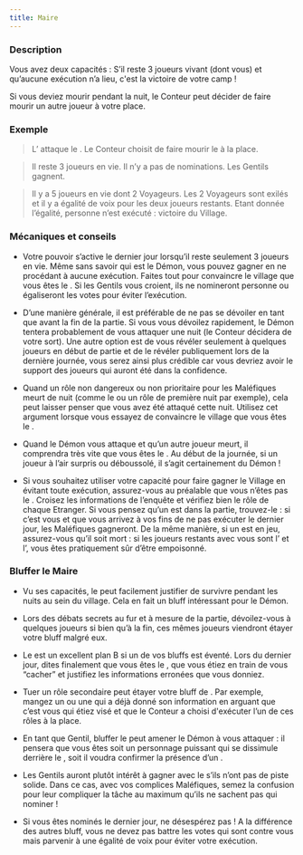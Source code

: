 ```yaml
---
title: Maire
---
```



<Role MAIRE header />

### Description
Vous avez deux capacités : 
S’il reste 3 joueurs vivant (dont vous) et qu’aucune exécution n’a lieu, c'est la victoire de votre camp ! 

Si vous deviez mourir pendant la nuit, le Conteur peut décider de faire mourir un autre joueur à votre place.


### Exemple
> L’<Role IMP /> attaque le <Role MAIRE />. Le Conteur choisit de faire mourir le <Role GARDIEN /> à la place.

> Il reste 3 joueurs en vie. Il n’y a pas de nominations. Les Gentils gagnent.

> Il y a 5 joueurs en vie dont 2 Voyageurs. Les 2 Voyageurs sont exilés et il y a égalité de voix pour les deux joueurs restants. Etant donnée l’égalité, personne n’est exécuté : victoire du Village.


### Mécaniques et conseils
- Votre pouvoir s’active le dernier jour lorsqu’il reste seulement 3 joueurs en vie. Même sans savoir qui est le Démon, vous pouvez gagner en ne procédant à aucune exécution. Faites tout pour convaincre le village que vous êtes le <Role MAIRE />. Si les Gentils vous croient, ils ne nomineront personne ou égaliseront les votes pour éviter l’exécution.

- D’une manière générale, il est préférable de ne pas se dévoiler en tant que <Role MAIRE /> avant la fin de la partie. Si vous vous dévoilez rapidement, le Démon tentera probablement de vous attaquer une nuit (le Conteur décidera de votre sort). Une autre option est de vous révéler seulement à quelques joueurs en début de partie et de le révéler publiquement lors de la dernière journée, vous serez ainsi plus crédible car vous devriez avoir le support des joueurs qui auront été dans la confidence.

- Quand un rôle non dangereux ou non prioritaire pour les Maléfiques meurt de nuit (comme le <Role MAJORDOME /> ou un rôle de première nuit par exemple), cela peut laisser penser que vous avez été attaqué cette nuit. Utilisez cet argument lorsque vous essayez de convaincre le village que vous êtes le <Role MAIRE />.

- Quand le Démon vous attaque et qu’un autre joueur meurt, il comprendra très vite que vous êtes le <Role MAIRE />. Au début de la journée, si un joueur à l’air surpris ou déboussolé, il s’agit certainement du Démon !

- Si vous souhaitez utiliser votre capacité pour faire gagner le Village en évitant toute exécution, assurez-vous au préalable que vous n’êtes pas le <Role SOULARD />. Croisez les informations de l’enquête et vérifiez bien le rôle de chaque Etranger. Si vous pensez qu’un <Role SOULARD /> est dans la partie, trouvez-le : si c’est vous et que vous arrivez à vos fins de ne pas exécuter le dernier jour, les Maléfiques gagneront. De la même manière, si un <Role EMPOISONNEUR /> est en jeu, assurez-vous qu’il soit mort : si les joueurs restants avec vous sont l’<Role IMP /> et l’<Role EMPOISONNEUR />, vous êtes pratiquement sûr d’être empoisonné.


### Bluffer le Maire
- Vu ses capacités, le <Role MAIRE /> peut facilement justifier de survivre pendant les nuits au sein du village. Cela en fait un bluff intéressant pour le Démon.

- Lors des débats secrets au fur et à mesure de la partie, dévoilez-vous à quelques joueurs si bien qu’à la fin, ces mêmes joueurs viendront étayer votre bluff malgré eux.

- Le <Role MAIRE /> est un excellent plan B si un de vos bluffs est éventé. Lors du dernier jour, dites finalement que vous êtes le <Role MAIRE />, que vous étiez en train de vous “cacher” et justifiez les informations erronées que vous donniez.

- Tuer un rôle secondaire peut étayer votre bluff de <Role MAIRE /> . Par exemple, mangez un <Role RECLUS /> ou une <Role LAVANDIERE /> qui a déjà donné son information en arguant que c’est vous qui étiez visé et que le Conteur a choisi d'exécuter l’un de ces rôles à la place.

- En tant que Gentil, bluffer le <Role MAIRE /> peut amener le Démon à vous attaquer : il pensera que vous êtes soit un personnage puissant qui se dissimule derrière le <Role MOINE />, soit il voudra confirmer la présence d’un <Role MAIRE />.

- Les Gentils auront plutôt intérêt à gagner avec le <Role MAIRE /> s’ils n’ont pas de piste solide. Dans ce cas, avec vos complices Maléfiques, semez la confusion pour leur compliquer la tâche au maximum qu’ils ne sachent pas qui nominer !

- Si vous êtes nominés le dernier jour, ne désespérez pas ! A la différence des autres bluff, vous ne devez pas battre les votes qui sont contre vous mais parvenir à une égalité de voix pour éviter votre exécution.
